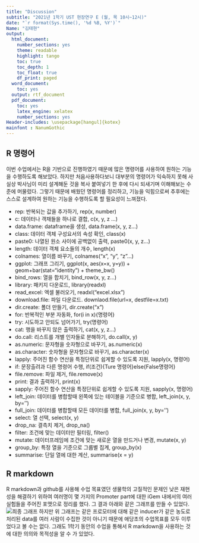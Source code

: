 ```yaml
---
title: "Discussion"
subtitle: "2021년 1학기 UST 현장연구 E (월, 목 10시~12시)"
date: "`r format(Sys.time(), '%d %B, %Y')`"
Name: "김태현"
output:
  html_document:
    number_sections: yes
    theme: readable
    highlight: tango
    toc: true
    toc_depth: 1
    toc_float: true
    df_print: paged
  word_document:
    toc: yes
  output: rtf_document
  pdf_document:
    toc: yes
    latex_engine: xelatex
    number_sections: yes
Header-includes: \usepackage[hangul]{kotex}
mainfont : NanumGothic
---
```

## R 명령어
이번 수업에서는 R을 기반으로 진행하였기 때문에 많은 명령어를 사용하여 원하는 기능을
수행하도록 해보았다. 하지만 처음사용하다보니 대부분의 명령어가 익숙하지 못해 사실상
박사님이 미리 설계해둔 것을 복사 붙여넣기 한 후에 다시 되새기며 이해해보는 수준에 머물렀다.
그렇기 때문에 배웠던 명령어를 정리하고, 기능을 익힘으로써 추후에는 스스로 설계하여 원하는
기능을 수행하도록 할 필요성이 느껴졌다.

* rep: 반복되는 값을 추가하기, rep(x, number)
* c: 데이터나 객채들을 하나로 결합, c(x, y, z ...)
* data.frame: dataframe을 생성, data.frame(x, y, z...)
* class: 데이터 객체 구성요서의 속성 확인, class(x)
* paste0: 나열된 원소 사이에 공백없이 출력, paste0(x, y, z...)
* length: 데이터 객체 요소들의 개수, length(x)
* colnames: 열이름 바꾸기, colnames("x", "y", "z"...)
* ggplot: 그래프 그리기, ggplot(x, aes(x=x, y=y)) + geom+bar(stat="identity") + theme_bw()
* bind_rows: 열을 합치기, bind_row(x, y, z...)
* library: 패키지 다운로드, library(readxl)
* read_excel: 엑셀 불러오기, readxl("excel.xlsx")
* download.file: 파일 다운로드. downlaod.file(url=x, destfile=x.txt)
* dir.create: 폴더 만들기, dir.create("x")
* for: 반복적인 부분 자동화, for(i in x){명령어}
* try: 시도하고 안되도 넘어가기, try(명령어)
* cat: 행을 바꾸지 않은 출력하기, cat(x, y, z...)
* do.call: 리스트를 개별 인자들로 분해하기, do.call(x, y)
* as.numeric: 문자형을 숫자형으로 바꾸기, as.numeric(x)
* as.character: 숫자형을 문자형으로 바꾸기, as.character(x)
* lapply: 주어진 함수 연산을 특정단위로 쉽게할 수 있도록 지원, lapply(x, 명령어)
* if: 문장출려과 다른 명령어 수행, if(조건){Ture 명령어}else{False명령어}
* file.remove: 파일 제거, file.remove(x)
* print: 결과 출력하기, print(x)
* sapply: 주어진 함수 연산을 특정단위로 쉽게할 수 있도록 지원, sapply(x, 명령어)
* left_join: 데이터를 병합할때 왼쪽에 있는 테이블을 기준으로 병합, left_join(x, y, by='')
* full_join: 데이터를 병합할때 모든 데이터를 병합, full_join(x, y, by='')
* select: 열 선택, select(x, y)
* drop_na: 결측치 제거, drop_na()
* filter: 조건에 맞는 데이터만 필터링, filter()
* mutate: 데이터프레임에 조건에 맞는 새로운 열을 만드거나 변경, mutate(x, y)
* group_by: 특정 열을 기준으로 그룹별 집계, group_by(x)
* summarise: 단일 열에 대한 계산, summarise(x = y)


## R markdown
R markdown과 github를 사용해 수업 목표였던 생물학의 고질적인 문제인 낮은 재현성을
해결하기 위하여 여러명이 몇 가지의 Promoter part에 대한 iGem 내에서의 여러 실험들을
주어진 포맷으로 정리를 했다. 그 결과 아래와 같은 그래프를 만들 수 있었다.
![최종 그래프](최종그래프.png)
하지만 위 그래프는 같은 프로모터에 대해 같은 inducer가 같은 농도로 처리된 data를 여러 사람이 수집한 것이 아니기 때문에 애당초의 수업목표를 모두 이루었다고 볼 수는 없다. 그래도 1학기 동안의 수업을 통해서 R markdown을 사용하는 것에 대한 의의와 목적성을 알 수 가 있었다.

